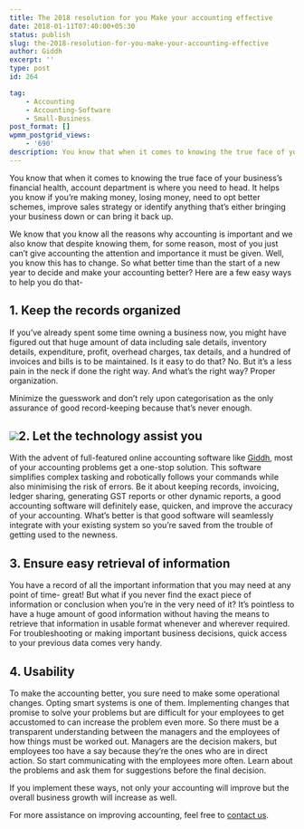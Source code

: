 ```yaml
---
title: The 2018 resolution for you Make your accounting effective
date: 2018-01-11T07:40:00+05:30
status: publish
slug: the-2018-resolution-for-you-make-your-accounting-effective
author: Giddh
excerpt: ''
type: post
id: 264

tag:
    - Accounting
    - Accounting-Software
    - Small-Business
post_format: []
wpmm_postgrid_views:
    - '690'
description: You know that when it comes to knowing the true face of your business’s financial health, account department is where you need to head.
---
```

You know that when it comes to knowing the true face of your business’s financial health, account department is where you need to head. It helps you know if you’re making money, losing money, need to opt better schemes, improve sales strategy or identify anything that’s either bringing your business down or can bring it back up.

We know that you know all the reasons why accounting is important and we also know that despite knowing them, for some reason, most of you just can’t give accounting the attention and importance it must be given. Well, you know this has to change. So what better time than the start of a new year to decide and make your accounting better? Here are a few easy ways to help you do that-

**1. Keep the records organized**
---------------------------------

If you’ve already spent some time owning a business now, you might have figured out that huge amount of data including sale details, inventory details, expenditure, profit, overhead charges, tax details, and a hundred of invoices and bills is to be maintained. Is it easy to do that? No. But it’s a less pain in the neck if done the right way. And what’s the right way? Proper organization.

Minimize the guesswork and don’t rely upon categorisation as the only assurance of good record-keeping because that’s never enough.

<img class="wp-block-image size-large" src = "https://miro.medium.com/max/2112/1*3MMGeNHd7bejavnkCjgiIA.jpeg"/>**2. Let the technology assist you**
------------------------------------

With the advent of full-featured online accounting software like [Giddh](https://giddh.com), most of your accounting problems get a one-stop solution. This software simplifies complex tasking and robotically follows your commands while also minimising the risk of errors. Be it about keeping records, invoicing, ledger sharing, generating GST reports or other dynamic reports, a good accounting software will definitely ease, quicken, and improve the accuracy of your accounting. What’s better is that good software will seamlessly integrate with your existing system so you’re saved from the trouble of getting used to the newness.

**3. Ensure easy retrieval of information**
-------------------------------------------

You have a record of all the important information that you may need at any point of time- great! But what if you never find the exact piece of information or conclusion when you’re in the very need of it? It’s pointless to have a huge amount of good information without having the means to retrieve that information in usable format whenever and wherever required. For troubleshooting or making important business decisions, quick access to your previous data comes very handy.

**4. Usability**
----------------

To make the accounting better, you sure need to make some operational changes. Opting smart systems is one of them. Implementing changes that promise to solve your problems but are difficult for your employees to get accustomed to can increase the problem even more. So there must be a transparent understanding between the managers and the employees of how things must be worked out. Managers are the decision makers, but employees too have a say because they’re the ones who are in direct action. So start communicating with the employees more often. Learn about the problems and ask them for suggestions before the final decision.

If you implement these ways, not only your accounting will improve but the overall business growth will increase as well.

For more assistance on improving accounting, feel free to [contact us](https://giddh.com).